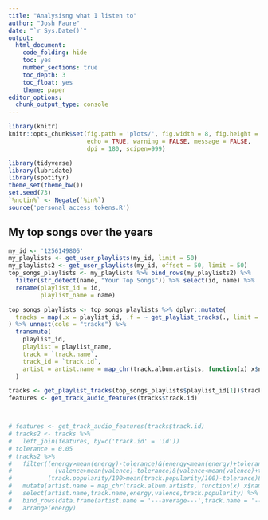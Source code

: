 ```yaml
---
title: "Analysisng what I listen to"
author: "Josh Faure"
date: "`r Sys.Date()`"
output:
  html_document: 
    code_folding: hide
    toc: yes
    number_sections: true
    toc_depth: 3
    toc_float: yes
    theme: paper
editor_options:
  chunk_output_type: console
---
```


```r
library(knitr)
knitr::opts_chunk$set(fig.path = 'plots/', fig.width = 8, fig.height = 5,
                      echo = TRUE, warning = FALSE, message = FALSE, 
                      dpi = 180, scipen=999)

library(tidyverse)
library(lubridate)
library(spotifyr)
theme_set(theme_bw())
set.seed(73)
`%notin%` <- Negate(`%in%`)
source('personal_access_tokens.R')
```

## My top songs over the years
```r
my_id <- '1256149806'
my_playlists <- get_user_playlists(my_id, limit = 50)
my_playlists2 <- get_user_playlists(my_id, offset = 50, limit = 50)
top_songs_playlists <- my_playlists %>% bind_rows(my_playlists2) %>% 
  filter(str_detect(name, "Your Top Songs")) %>% select(id, name) %>% 
  rename(playlist_id = id,
         playlist_name = name)

top_songs_playlists <- top_songs_playlists %>% dplyr::mutate(
  tracks = map(.x = playlist_id, .f = ~ get_playlist_tracks(., limit = 100))
) %>% unnest(cols = "tracks") %>% 
  transmute(
    playlist_id,
    playlist = playlist_name,
    track = `track.name`,
    track_id = `track.id`,
    artist = artist.name = map_chr(track.album.artists, function(x) x$name[1])
  )

tracks <- get_playlist_tracks(top_songs_playlists$playlist_id[1])$track.name
features <- get_track_audio_features(tracks$track.id)



# features <- get_track_audio_features(tracks$track.id)
# tracks2 <- tracks %>%
#   left_join(features, by=c('track.id' = 'id'))
# tolerance = 0.05
# tracks2 %>%
#   filter((energy>mean(energy)-tolerance)&(energy<mean(energy)+tolerance)&
#            (valence>mean(valence)-tolerance)&(valence<mean(valence)+tolerance)&
#          (track.popularity/100>mean(track.popularity/100)-tolerance)&(track.popularity/100<mean(track.popularity/100)+tolerance)) %>%
#   mutate(artist.name = map_chr(track.album.artists, function(x) x$name[1])) %>% 
#   select(artist.name,track.name,energy,valence,track.popularity) %>%
#   bind_rows(data.frame(artist.name = '---average---',track.name = '---average---',energy=mean(tracks2$energy),valence=mean(tracks2$valence),track.popularity=mean(tracks2$track.popularity))) %>%
#   arrange(energy) 
```

